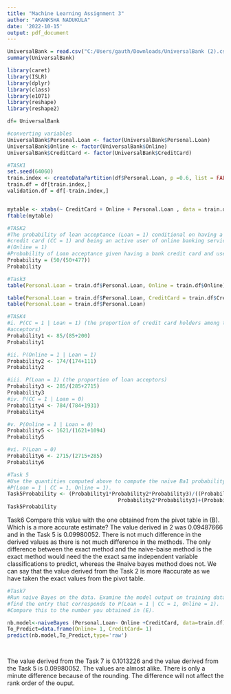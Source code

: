 ---
title: "Machine Learning Assignment 3"
author: "AKANKSHA NADUKULA"
date: '2022-10-15'
output: pdf_document
---

```{r setup}
UniversalBank = read.csv("C:/Users/gauth/Downloads/UniversalBank (2).csv")
summary(UniversalBank)
```
```{r}
library(caret)
library(ISLR)
library(dplyr)
library(class)
library(e1071)
library(reshape)
library(reshape2)
```
```{R}
df= UniversalBank

#converting variables
UniversalBank$Personal.Loan <- factor(UniversalBank$Personal.Loan)
UniversalBank$Online <- factor(UniversalBank$Online)
UniversalBank$CreditCard <- factor(UniversalBank$CreditCard)
```

```{R}
#TASK1
set.seed(64060)
train.index <- createDataPartition(df$Personal.Loan, p =0.6, list = FALSE)
train.df = df[train.index,]
validation.df = df[-train.index,]


mytable <- xtabs(~ CreditCard + Online + Personal.Loan , data = train.df)
ftable(mytable)
```

```{r}
#TASK2
#The probability of loan acceptance (Loan = 1) conditional on having a bank 
#credit card (CC = 1) and being an active user of online banking services 
#(Online = 1)
#Probability of Loan acceptance given having a bank credit card and user
Probability = (50/(50+477))
Probability
```


```{r}
#Task3
table(Personal.Loan = train.df$Personal.Loan, Online = train.df$Online)

table(Personal.Loan = train.df$Personal.Loan, CreditCard = train.df$CreditCard)
table(Personal.Loan = train.df$Personal.Loan)
```

```{r}

#TASK4
#i. P(CC = 1 | Loan = 1) (the proportion of credit card holders among the loan 
#acceptors) 
Probability1 <- 85/(85+200)
Probability1

#ii. P(Online = 1 | Loan = 1)  
Probability2 <- 174/(174+111)
Probability2

#iii. P(Loan = 1) (the proportion of loan acceptors)  
Probability3 <- 285/(285+2715)
Probability3
#iv. P(CC = 1 | Loan = 0)  
Probability4 <- 784/(784+1931)
Probability4

#v. P(Online = 1 | Loan = 0) 
Probability5 <- 1621/(1621+1094)
Probability5

#vi. P(Loan = 0) 
Probability6 <- 2715/(2715+285)
Probability6
```

```{r}
#Task 5  
#Use the quantities computed above to compute the naive Ba1 probability 
#P(Loan = 1 | CC = 1, Online = 1).
Task5Probability <- (Probability1*Probability2*Probability3)/((Probability1*
                                    Probability2*Probability3)+(Probability4*Probability5*Probability6))
Task5Probability
```


Task6
Compare this value with the one obtained from the pivot table in (B). Which is 
a more accurate estimate?
The value derived in 2 was 0.09487666 and in the Task 5 is 0.09980052. There is 
not much difference in the derived values as there is not much difference in 
the methods. The only difference between the exact method and the naive-baise 
method is the exact method would need the the exact same independent variable classifications to predict, whereas the #naive bayes method does not. We can 
say that the value derived from the Task 2 is more #accurate as we have taken 
the exact values from the pivot table.


```{r}
#Task7
#Run naive Bayes on the data. Examine the model output on training data, and 
#find the entry that corresponds to P(Loan = 1 | CC = 1, Online = 1).
#Compare this to the number you obtained in (E). 

nb.model<-naiveBayes (Personal.Loan~ Online +CreditCard, data=train.df) 
To_Predict=data.frame(Online= 1, CreditCard= 1) 
predict(nb.model,To_Predict,type='raw')

    
```

The value derived from the Task 7 is 0.1013226 and the value derived from the Task 
5 is 0.09980052. The values are almost alike. There is only a minute difference 
because of the rounding. The difference will not affect the rank order of the ouput. 
